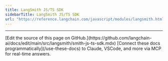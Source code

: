 ```yaml
---
title: LangSmith JS/TS SDK
sidebarTitle: LangSmith JS/TS SDK
url: "https://reference.langchain.com/javascript/modules/langsmith.html"
---
```


---

<Callout icon="pen-to-square" iconType="regular">
    [Edit the source of this page on GitHub.](https://github.com/langchain-ai/docs/edit/main/src/langsmith/smith-js-ts-sdk.mdx)
</Callout>
<Tip icon="terminal" iconType="regular">
    [Connect these docs programmatically](/use-these-docs) to Claude, VSCode, and more via MCP for    real-time answers.
</Tip>
